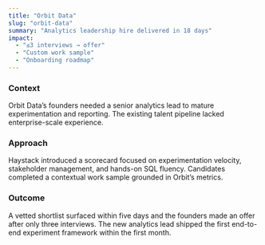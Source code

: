 ```yaml
---
title: "Orbit Data"
slug: "orbit-data"
summary: "Analytics leadership hire delivered in 18 days"
impact:
  - "≤3 interviews → offer"
  - "Custom work sample"
  - "Onboarding roadmap"
---
```


### Context

Orbit Data’s founders needed a senior analytics lead to mature experimentation and reporting. The existing talent pipeline lacked enterprise-scale experience.

### Approach

Haystack introduced a scorecard focused on experimentation velocity, stakeholder management, and hands-on SQL fluency. Candidates completed a contextual work sample grounded in Orbit’s metrics.

### Outcome

A vetted shortlist surfaced within five days and the founders made an offer after only three interviews. The new analytics lead shipped the first end-to-end experiment framework within the first month.
